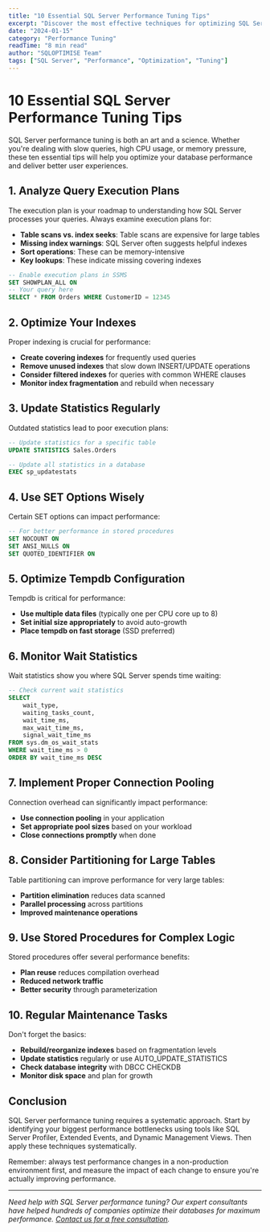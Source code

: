 ```yaml
---
title: "10 Essential SQL Server Performance Tuning Tips"
excerpt: "Discover the most effective techniques for optimizing SQL Server performance and reducing query response times."
date: "2024-01-15"
category: "Performance Tuning"
readTime: "8 min read"
author: "SQLOPTIMISE Team"
tags: ["SQL Server", "Performance", "Optimization", "Tuning"]
---
```


# 10 Essential SQL Server Performance Tuning Tips

SQL Server performance tuning is both an art and a science. Whether you're dealing with slow queries, high CPU usage, or memory pressure, these ten essential tips will help you optimize your database performance and deliver better user experiences.

## 1. Analyze Query Execution Plans

The execution plan is your roadmap to understanding how SQL Server processes your queries. Always examine execution plans for:

- **Table scans vs. index seeks**: Table scans are expensive for large tables
- **Missing index warnings**: SQL Server often suggests helpful indexes
- **Sort operations**: These can be memory-intensive
- **Key lookups**: These indicate missing covering indexes

```sql
-- Enable execution plans in SSMS
SET SHOWPLAN_ALL ON
-- Your query here
SELECT * FROM Orders WHERE CustomerID = 12345
```

## 2. Optimize Your Indexes

Proper indexing is crucial for performance:

- **Create covering indexes** for frequently used queries
- **Remove unused indexes** that slow down INSERT/UPDATE operations  
- **Consider filtered indexes** for queries with common WHERE clauses
- **Monitor index fragmentation** and rebuild when necessary

## 3. Update Statistics Regularly

Outdated statistics lead to poor execution plans:

```sql
-- Update statistics for a specific table
UPDATE STATISTICS Sales.Orders

-- Update all statistics in a database
EXEC sp_updatestats
```

## 4. Use SET Options Wisely

Certain SET options can impact performance:

```sql
-- For better performance in stored procedures
SET NOCOUNT ON
SET ANSI_NULLS ON
SET QUOTED_IDENTIFIER ON
```

## 5. Optimize Tempdb Configuration

Tempdb is critical for performance:

- **Use multiple data files** (typically one per CPU core up to 8)
- **Set initial size appropriately** to avoid auto-growth
- **Place tempdb on fast storage** (SSD preferred)

## 6. Monitor Wait Statistics

Wait statistics show you where SQL Server spends time waiting:

```sql
-- Check current wait statistics
SELECT 
    wait_type,
    waiting_tasks_count,
    wait_time_ms,
    max_wait_time_ms,
    signal_wait_time_ms
FROM sys.dm_os_wait_stats
WHERE wait_time_ms > 0
ORDER BY wait_time_ms DESC
```

## 7. Implement Proper Connection Pooling

Connection overhead can significantly impact performance:

- **Use connection pooling** in your application
- **Set appropriate pool sizes** based on your workload
- **Close connections promptly** when done

## 8. Consider Partitioning for Large Tables

Table partitioning can improve performance for very large tables:

- **Partition elimination** reduces data scanned
- **Parallel processing** across partitions
- **Improved maintenance operations**

## 9. Use Stored Procedures for Complex Logic

Stored procedures offer several performance benefits:

- **Plan reuse** reduces compilation overhead
- **Reduced network traffic** 
- **Better security** through parameterization

## 10. Regular Maintenance Tasks

Don't forget the basics:

- **Rebuild/reorganize indexes** based on fragmentation levels
- **Update statistics** regularly or use AUTO_UPDATE_STATISTICS
- **Check database integrity** with DBCC CHECKDB
- **Monitor disk space** and plan for growth

## Conclusion

SQL Server performance tuning requires a systematic approach. Start by identifying your biggest performance bottlenecks using tools like SQL Server Profiler, Extended Events, and Dynamic Management Views. Then apply these techniques systematically.

Remember: always test performance changes in a non-production environment first, and measure the impact of each change to ensure you're actually improving performance.

---

*Need help with SQL Server performance tuning? Our expert consultants have helped hundreds of companies optimize their databases for maximum performance. [Contact us for a free consultation](https://outlook.office.com/book/SQLOPTIMISE@NETORGFT9176567.onmicrosoft.com/).*